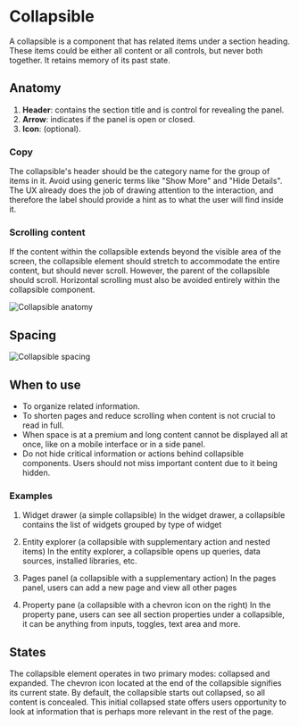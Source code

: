 

<Meta of={CollapsibleStories} />

# Collapsible

A collapsible is a component that has related items under a section heading. These items could be either all content or all controls, but never both together. It retains memory of its past state.

<Canvas of={CollapsibleStories.CollapsibleStory} />

## Anatomy

1. **Header**: contains the section title and is control for revealing the panel.
2. **Arrow**: indicates if the panel is open or closed.
3. **Icon**: (optional).

### Copy

The collapsible's header should be the category name for the group of items in it. Avoid using generic terms like "Show More" and "Hide Details". The UX already does the job of drawing attention to the interaction, and therefore the label should provide a hint as to what the user will find inside it.

### Scrolling content

If the content within the collapsible extends beyond the visible area of the screen, the collapsible element should stretch to accommodate the entire content, but should never scroll. However, the parent of the collapsible should scroll. Horizontal scrolling must also be avoided entirely within the collapsible component.

![Collapsible anatomy](./docs/collapsible-anatomy.png)

## Spacing

![Collapsible spacing](./docs/collapsible-spacing.png)

## When to use

- To organize related information.
- To shorten pages and reduce scrolling when content is not crucial to read in full.
- When space is at a premium and long content cannot be displayed all at once, like on a mobile interface or in a side panel.
- Do not hide critical information or actions behind collapsible components. Users should not miss important content due to it being hidden.

### Examples

1. Widget drawer (a simple collapsible)
   In the widget drawer, a collapsible contains the list of widgets grouped by type of widget

2. Entity explorer (a collapsible with supplementary action and nested items)
   In the entity explorer, a collapsible opens up queries, data sources, installed libraries, etc.

3. Pages panel (a collapsible with a supplementary action)
   In the pages panel, users can add a new page and view all other pages

4. Property pane (a collapsible with a chevron icon on the right)
   In the property pane, users can see all section properties under a collapsible, it can be anything from inputs, toggles, text area and more.

## States

The collapsible element operates in two primary modes: collapsed and expanded. The chevron icon located at the end of the collapsible signifies its current state.
By default, the collapsible starts out collapsed, so all content is concealed. This initial collapsed state offers users opportunity to look at information that is perhaps more relevant in the rest of the page.
